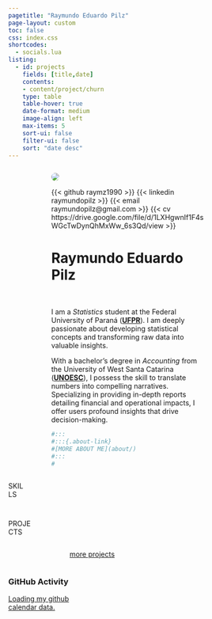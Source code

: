 ```yaml
---
pagetitle: "Raymundo Eduardo Pilz"
page-layout: custom
toc: false
css: index.css
shortcodes:
  - socials.lua
listing: 
  - id: projects
    fields: [title,date]
    contents: 
    - content/project/churn
    type: table
    table-hover: true
    date-format: medium
    image-align: left
    max-items: 5
    sort-ui: false
    filter-ui: false
    sort: "date desc"
---
```



:::: {.columns}

::: {.column .col-v-center width="15%"}
:::

::: {.column .col-v-center width="70%"}

::: {.portrait}
![](static/img/avatar.jpg){style="border-radius:50%"}


:::{.socials .text-center .col-v-center}
{{< github raymz1990 >}}
{{< linkedin raymundopilz >}}
{{< email raymundopilz@gmail.com >}}
{{< cv https://drive.google.com/file/d/1LXHgwnIf1F4sWGcTwDynQhMxWw_6s3Qd/view >}}
:::

:::

# Raymundo Eduardo Pilz 
<br>

::: {.home-intro}
I am a *Statistics* student at the Federal University of Paraná (**[UFPR](https://ufpr.br/)**). I am deeply passionate about developing statistical concepts and transforming raw data into valuable insights.

With a bachelor's degree in *Accounting* from the University of West Santa Catarina (**[UNOESC](https://www.unoesc.edu.br/)**), I possess the skill to translate numbers into compelling narratives. Specializing in providing in-depth reports detailing financial and operational impacts, I offer users profound insights that drive decision-making.

```r
#:::
#:::{.about-link}
#[MORE ABOUT ME](about/)
#:::
#
```

:::
:::

::: {.column .col-v-center width="20%"}
:::

::::

::::{.columns}
::: {.news-section}
::: {.column .col-v-center width="15%"}
:::

::: {.column .col-v-center width="70%"}

::: {.news-header}
SKILLS
:::
:::

:::

::::


:::: {.columns}
::: {.grey-section}

::: {.column .col-v-center width="15%"}
:::

::: {.column .col-v-center width="70%"}
::: {.skills}
<iconify-icon icon="logos:microsoft-power-bi" height="100"></iconify-icon>
<iconify-icon icon="devicon:r"  height="100"></iconify-icon>
<iconify-icon icon="logos:python"  height="100"></iconify-icon>
<iconify-icon icon="devicon:postgresql"  height="100"></iconify-icon>
<iconify-icon icon="carbon:machine-learning-model" style="color: #2d6193;"  height="100"></iconify-icon>
<iconify-icon icon="simple-icons:alteryx" style="color: #2d6193;"  height="150px"></iconify-icon>
:::
:::

::: {.column .col-v-center width="20%"}
:::

:::
::::


::::{.columns}
::: {.column .col-v-center width="15%"}
:::

::::

::::{.columns}
::: {.news-section}
::: {.column .col-v-center width="15%"}
:::

::: {.column .col-v-center width="70%"}

::: {.news-header}
PROJECTS
:::
:::

:::

::::


::::{.columns}

::: {.column .col-v-center width="15%"}
:::

::: {.column .col-v-center width="70%"}

:::{#projects}
:::

::: {.all-link}
[more projects](project/)
:::
:::

::::



::::{.columns}
::: {.home-section}
::: {.column .col-v-center width="15%"}
:::

::: {.column .col-v-center width="70%"}



### GitHub Activity
<script
  src="https://unpkg.com/github-calendar@latest/dist/github-calendar.min.js">
</script>

<div class="l-body-outset">
<a href="https://github.com/raymz1990">
<div class="calendar">
Loading my github calendar data.
</div>
</a>
</div>

<script>
GitHubCalendar(".calendar", "raymz1990", { responsive: true });
</script>
:::
:::
::::
